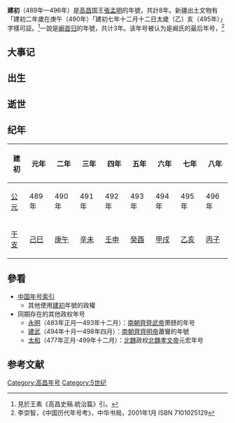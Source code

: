 {{Eranamebox|年号=建初
|起讫时间= 489年-496年
|政权= 高昌
|帝王= 張孟明
|历时= 8年
|timeline= <timeline>
ImageSize  = width:200 height:50
PlotArea   = width:180 height:30 left:10 bottom:20
TimeAxis   = orientation:horizontal
DateFormat = yyyy
Period     = from:402 till:581
AlignBars  = early
ScaleMajor = increment:53 start:402
Colors =
  id:canvas value:rgb(1,1,0.85)
BackgroundColors = canvas:canvas
PlotData =
  width:15 color:black
  bar:era from:start till:end
  bar:era from:439 till:581 color:green
  bar:era from:402 till:552 color:black
  bar:era from:489 till:496 color:blue
</timeline>
|说明= <span style="color: blue">建初</span>在<span style="color: green">北朝</span>、'''柔然汗國'''和<span style="color: blue">張孟明</span>时期的位置。 
}}

'''建初'''（489年—496年）是[[高昌|高昌]]国王[[張孟明|張孟明]]的年號，共計8年。新疆出土文物有「建初二年歲在庚午（490年）「建初七年十二月十二日太歲〔乙〕亥（495年）」字樣可証。<ref>見於王素《高昌史稿.統治篇》引。</ref>一說是[[阚首归|阚首归]]的年號，共计3年。该年号被认为是阚氏的最后年号，<ref>李崇智，《中国历代年号考》，中华书局，2001年1月 ISBN 7101025129</ref>

==大事记==

==出生==

==逝世==

==纪年==
{| class="wikitable" 
|-
!建初!!元年!!二年!!三年!!四年!!五年!!六年!!七年!!八年
|-
![[公元纪年|公元]]
|489年||490年||491年||492年||493年||494年||495年||496年
|-
![[干支纪年|干支]]
|[[己巳|己巳]]||[[庚午|庚午]]||[[辛未|辛未]]||[[壬申|壬申]]||[[癸酉|癸酉]]||[[甲戌|甲戌]]||[[乙亥|乙亥]]||[[丙子|丙子]]
|}

==參看==
*[[中国年号索引|中国年号索引]]
**其他使用[[建初|建初]]年號的政權
*同期存在的其他政权年号
**[[永明|永明]]（483年正月—493年十二月）：[[南朝齊|南朝齊]][[齊武帝|齊武帝]]萧赜的年号
**[[建武_(南齐)|建武]]（494年十月—498年四月）：[[南朝齊|南朝齊]][[齊明帝|齊明帝]]蕭鸞的年號
**[[太和_(北魏孝文帝)|太和]]（477年正月-499年十二月）：[[北魏|北魏]]政权[[北魏孝文帝|北魏孝文帝]]元宏年号

==参考文献==
<references />

{{年号|奉柔然[[太平_(柔然)|太平]]年號|[[中国年号索引|高昌年号]]|不詳}}
{{高昌年号}}
[[Category:高昌年号|Category:高昌年号]]
[[Category:5世纪|Category:5世纪]]